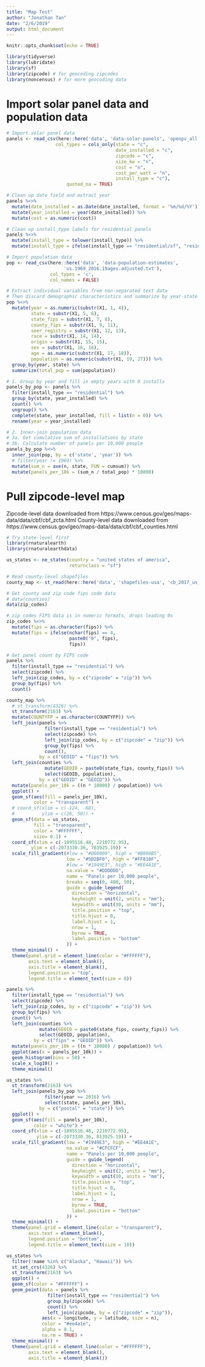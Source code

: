 ```yaml
---
title: "Map Test"
author: "Jonathan Tan"
date: "2/6/2019"
output: html_document
---
```


```r
knitr::opts_chunk$set(echo = TRUE)

library(tidyverse)
library(lubridate)
library(sf)
library(zipcode) # for geocoding zipcodes
library(noncensus) # for more geocoding data 
```

# Import solar panel data and population data

```r
# Import solar panel data
panels <- read_csv(here::here('data', 'data-solar-panels', 'openpv_all.csv'),
                  col_types = cols_only(state = "c",
                                        date_installed = "c",
                                        zipcode = "c",
                                        size_kw = "n",
                                        cost = "n",
                                        cost_per_watt = "n",
                                        install_type = "c"),
                      quoted_na = TRUE)

# Clean up date field and extract year 
panels %<>%
  mutate(date_installed = as.Date(date_installed, format = '%m/%d/%Y')) %>%
  mutate(year_installed = year(date_installed)) %>%
  mutate(cost = as.numeric(cost))

# Clean up install_type labels for residential panels 
panels %<>%
  mutate(install_type = tolower(install_type)) %>%
  mutate(install_type = ifelse(install_type == "residential/sf", "residential", install_type))

# Import population data
pop <- read_csv(here::here('data', 'data-population-estimates',
                     'us.1969_2016.19ages.adjusted.txt'),
                col_types = 'c',
                col_names = FALSE)

# Extract individual variables from non-separated text data
# Then discard demographic characteristics and summarize by year-state
pop %<>%
  mutate(year = as.numeric(substr(X1, 1, 4)),
         state = substr(X1, 5, 6),
         state_fips = substr(X1, 7, 8),
         county_fips = substr(X1, 9, 11),
         seer_registry = substr(X1, 12, 13),
         race = substr(X1, 14, 14),
         origin = substr(X1, 15, 15),
         sex = substr(X1, 16, 16),
         age = as.numeric(substr(X1, 17, 18)),
         population = as.numeric(substr(X1, 19, 27))) %>%
  group_by(year, state) %>%
  summarize(total_pop = sum(population))

# 1. Group by year and fill in empty years with 0 installs
panels_by_pop <- panels %>%
  filter(install_type == "residential") %>%
  group_by(state, year_installed) %>%
  count() %>%
  ungroup() %>%
  complete(state, year_installed, fill = list(n = 0)) %>%
  rename(year = year_installed)

# 2. Inner-join population data
# 3a. Get cumulative sum of installations by state
# 3b. Calculate number of panels per 10,000 people
panels_by_pop %<>%
  inner_join(pop, by = c('state', 'year')) %>%
  # filter(year != 1969) %>%
  mutate(sum_n = ave(n, state, FUN = cumsum)) %>%
  mutate(panels_per_10k = (sum_n / total_pop) * 10000)
```

# Pull zipcode-level map 

Zipcode-level data downloaded from https://www.census.gov/geo/maps-data/data/cbf/cbf_zcta.html
County-level data downloaded from https://www.census.gov/geo/maps-data/data/cbf/cbf_counties.html

```r
# Try state-level first
library(rnaturalearth)
library(rnaturalearthdata)

us_states <- ne_states(country = "united states of america",
                       returnclass = "sf")
```


```r
# Read county-level shapefiles
county_map <- st_read(here::here('data', 'shapefiles-usa', 'cb_2017_us_county_500k'))

# Get county and zip code fips code data
# data(counties)
data(zip_codes)

# zip_codes FIPS data is in numeric formats, drops leading 0s
zip_codes %<>%
  mutate(fips = as.character(fips)) %>%
  mutate(fips = ifelse(nchar(fips) == 4, 
                       paste0("0", fips),
                       fips))

# Get panel count by FIPS code
panels %>%
  filter(install_type == "residential") %>%
  select(zipcode) %>%
  left_join(zip_codes, by = c("zipcode" = "zip")) %>%
  group_by(fips) %>%
  count()
```



```r
county_map %>%
  # st_transform(4326) %>%
  st_transform(2163) %>%
  mutate(COUNTYFP = as.character(COUNTYFP)) %>%
  left_join(panels %>%
              filter(install_type == "residential") %>%
              select(zipcode) %>%
              left_join(zip_codes, by = c("zipcode" = "zip")) %>%
              group_by(fips) %>%
              count(),
            by = c("GEOID" = "fips")) %>%
  left_join(counties %>%
              mutate(GEOID = paste0(state_fips, county_fips)) %>%
              select(GEOID, population),
            by = c("GEOID" = "GEOID")) %>%
  mutate(panels_per_10k = ((n * 10000) / population)) %>%
  ggplot() +
  geom_sf(aes(fill = panels_per_10k),
          color = "transparent") + 
  # coord_sf(xlim = c(-124, -68),
  #          ylim = c(26, 50)) +
  geom_sf(data = us_states,
          fill = "transparent",
          color = "#FFFFFF",
          size= 0.1) +
  coord_sf(xlim = c(-1895516.48, 2210772.95),
         ylim = c(-2073330.36, 783925.19)) +
  scale_fill_gradient(#low = "#000000", high = "#B000B5",
                      low = "#5D2BF0", high = "#FF810F",
                      #low = "#1949E3", high = "#EE4A1E",
                      na.value = "#DDDDDD",
                      name = "Panels per 10,000 people",
                      breaks = seq(0, 400, 50),
                      guide = guide_legend(
                        direction = "horizontal",
                        keyheight = unit(2, units = "mm"),
                        keywidth = unit(10, units = "mm"),
                        title.position = "top",
                        title.hjust = 0,
                        label.hjust = 1,
                        nrow = 1,
                        byrow = TRUE,
                        label.position = "bottom"
                      )) +
  theme_minimal() +
  theme(panel.grid = element_line(color = "#FFFFFF"),
        axis.text = element_blank(),
        axis.title = element_blank(),
        legend.position = "top",
        legend.title = element_text(size = 8))

```


```r
panels %>%
  filter(install_type == "residential") %>%
  select(zipcode) %>%
  left_join(zip_codes, by = c("zipcode" = "zip")) %>%
  group_by(fips) %>%
  count() %>%
  left_join(counties %>%
            mutate(GEOID = paste0(state_fips, county_fips)) %>%
            select(GEOID, population),
          by = c("fips" = "GEOID")) %>%
  mutate(panels_per_10k = ((n * 10000) / population)) %>%
  ggplot(aes(x = panels_per_10k)) +
  geom_histogram(bins = 50) +
  scale_x_log10() +
  theme_minimal()
```




```r
us_states %>%
  st_transform(2163) %>%
  left_join(panels_by_pop %>%
              filter(year == 2016) %>%
              select(state, panels_per_10k),
            by = c("postal" = "state")) %>%
  ggplot() +
  geom_sf(aes(fill = panels_per_10k),
          color = "white") +
  coord_sf(xlim = c(-1895516.48, 2210772.95),
           ylim = c(-2073330.36, 813925.19)) +
  scale_fill_gradient(low = "#1949E3", high = "#EE4A1E",
                      na.value = "#CFCFCF",
                      name = "Panels per 10,000 people",
                      guide = guide_legend(
                        direction = "horizontal",
                        keyheight = unit(2, units = "mm"),
                        keywidth = unit(10, units = "mm"),
                        title.position = "top",
                        title.hjust = 0,
                        label.hjust = 1,
                        nrow = 1,
                        byrow = TRUE,
                        label.position = "bottom"
                      )) +
  theme_minimal() +
  theme(panel.grid = element_line(color = "transparent"),
        axis.text = element_blank(),
        legend.position = "bottom",
        legend.title = element_text(size = 10))
```

```r
us_states %>%
  filter(!name %in% c("Alaska", "Hawaii")) %>%
  st_set_crs(4326) %>%
  st_transform(2163) %>%
  ggplot() +
  geom_sf(color = "#FFFFFF") +
  geom_point(data = panels %>%
               filter(install_type == "residential") %>%
               group_by(zipcode) %>%
               count() %>% 
               left_join(zipcode, by = c("zipcode" = "zip")),
             aes(x = longitude, y = latitude, size = n),
             color = "#ee4a1e",
             alpha = 0.1,
             na.rm = TRUE) +
  theme_minimal() +
  theme(panel.grid = element_line(color = "#FFFFFF"),
        axis.text = element_blank(),
        axis.title = element_blank())

```


